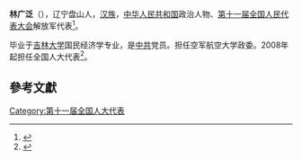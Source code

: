 '''林广泛'''（{{bd|1951年||}}），辽宁盘山人，[[汉族|汉族]]，[[中华人民共和国|中华人民共和国]]政治人物、[[第十一届全国人民代表大会|第十一届全国人民代表大会]]解放军代表<ref>{{cite web|author=新华网|title=第十一届全国人大代表|url=http://news.xinhuanet.com/ziliao/2008-03/03/content_7708230.htm?node=36628|publisher=新华网|accessdate=2014-01-07|archive-date=2014-01-10|archive-url=https://web.archive.org/web/20140110211415/http://news.xinhuanet.com/ziliao/2008-03/03/content_7708230.htm?node=36628|dead-url=no}}</ref>。

毕业于[[吉林大学|吉林大学]]国民经济学专业，是[[中共|中共]]党员。担任空军航空大学政委。2008年起担任全国人大代表<ref>{{cite news|title=全国人大代表信息-林广泛|url= http://210.82.31.1:8084/delegate/viewDelegate.action?dbid=112885|accessdate=2013-04-05|newspaper=全国人大网|archive-url=https://web.archive.org/web/20140528014612/http://www.npc.gov.cn/delegate/viewDelegate.action?dbid=112885|archive-date=2014-05-28|dead-url=yes}}</ref>。

==參考文獻==
{{reflist}}
[[Category:第十一届全国人大代表|Category:第十一届全国人大代表]]